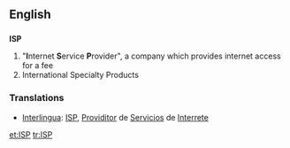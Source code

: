 ==English==
==={{abbreviation}}===
'''ISP'''

# "'''I'''nternet '''S'''ervice '''P'''rovider", a company which provides internet access for a fee
# International Specialty Products


=== Translations ===
*[[Interlingua]]: [[ISP]], [[Providitor]]  de [[Servicios]] de [[Interrete]]

[[et:ISP]]
[[tr:ISP]]